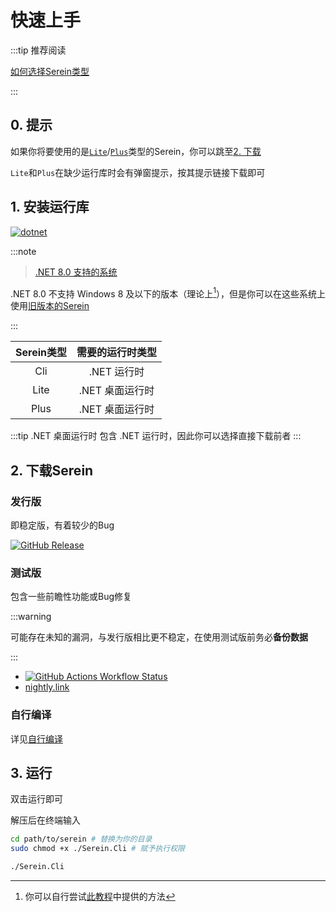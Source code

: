 # 快速上手

:::tip 推荐阅读

[如何选择Serein类型](choose)

:::

## 0. 提示

如果你将要使用的是[`Lite`](choose/#lite)/[`Plus`](choose/#plus)类型的Serein，你可以跳至[2. 下载](#2-下载serein)

`Lite`和`Plus`在缺少运行库时会有弹窗提示，按其提示链接下载即可

## 1. 安装运行库

[![dotnet](https://img.shields.io/badge/8.0-512BD4?style=for-the-badge&logo=.net)](https://dotnet.microsoft.com/zh-cn/download/dotnet/8.0)

:::note

>[.NET 8.0 支持的系统](https://github.com/dotnet/core/blob/main/release-notes/8.0/supported-os.md)

.NET 8.0 不支持 Windows 8 及以下的版本（理论上[^1]），但是你可以在这些系统上使用[旧版本的Serein](/docs/1.x/tutorial/install/)

:::

| Serein类型 | 需要的运行时类型 |
| :--------: | :--------------: |
|    Cli     |   .NET 运行时    |
|    Lite    | .NET 桌面运行时  |
|    Plus    | .NET 桌面运行时  |

:::tip
.NET 桌面运行时 包含 .NET 运行时，因此你可以选择直接下载前者
:::

## 2. 下载Serein

### 发行版

即稳定版，有着较少的Bug

[![GitHub Release](https://img.shields.io/github/v/release/SereinDev/Serein?style=for-the-badge)](https://github.com/SereinDev/Serein/releases/latest)

### 测试版

包含一些前瞻性功能或Bug修复

:::warning

可能存在未知的漏洞，与发行版相比更不稳定，在使用测试版前务必**备份数据**

:::

- [![GitHub Actions Workflow Status](https://img.shields.io/github/actions/workflow/status/SereinDev/Serein/.github%2Fworkflows%2Fbuild.yml?style=for-the-badge)](https://github.com/SereinDev/Serein/actions/workflows/build.yml)  
- [nightly.link](https://nightly.link/SereinDev/Serein/workflows/build/main?preview)

### 自行编译

详见[自行编译](../advanced/build)

## 3. 运行

<Tabs>
<TabItem value="windows" label="Windows" >

双击运行即可

</TabItem>
<TabItem value="other" label="Linux / macOS">

解压后在终端输入

```sh
cd path/to/serein # 替换为你的目录
sudo chmod +x ./Serein.Cli # 赋予执行权限

./Serein.Cli
```

</TabItem>
</Tabs>

[^1]: 你可以自行尝试[此教程](https://blog.csdn.net/qq_29998377/article/details/144239719)中提供的方法
